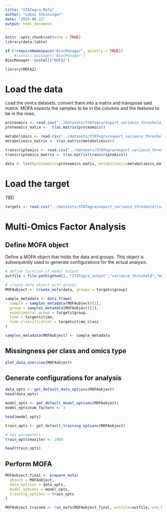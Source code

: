 ```yaml
---
title: "STATegra_Mofa"
author: "Lukas Steininger"
date: "2025-06-12"
output: html_document
---
```


```r
knitr::opts_chunk$set(echo = TRUE)
library(data.table)

if (!requireNamespace("BiocManager", quietly = TRUE))
    #install.packages("BiocManager")
BiocManager::install("MOFA2")

library(MOFA2)
```

# Load the data

Load the omics datasets, convert them into a matrix and transpose said matrix. MOFA expects the samples to be in the columns and the features to be in the rows.

```r
proteomics <- read.csv("../datasets/STATegra/export_variance_threshold/proteomics.csv", row.names = 1)
proteomics_matix <-  t(as.matrix(proteomics))

metabolimics <- read.csv("../datasets/STATegra/export_variance_threshold/metabolomics.csv", row.names = 1)
metabolimics_matrix <- t(as.matrix(metabolimics))

transcriptomics <- read.csv("../datasets/STATegra/export_variance_threshold/transcriptomics.csv", row.names = 1)
transcriptomics_matrix <- t(as.matrix(transcriptomics))

data <- list(proteomics=proteomics_matix, metabolimics=metabolimics_matrix, transcriptomics=transcriptomics_matrix)
```

# Load the target

TBD

```r
targets <- read.csv("../datasets/STATegra/export_variance_threshold/targets.csv", row.names = 1)
```

# Multi-Omics Factor Analysis

## Define MOFA object

Define a MOFA object that holds the data and groups. This object is subsequently used to generate configurations for the actual analysis.

```r
# define location of model output
outfile = file.path(getwd(), "STATegra_output","variance_threshold","model_STATegra_con_ika.hdf5")

# create mofa object with groups
MOFAobject <- create_mofa(data, groups = targets$group)

sample_metadata <- data.frame(
  sample = samples_metadata(MOFAobject)[1],
  group = samples_metadata(MOFAobject)[2],
  experimental.group = targets$group,
  time = targets$time,
  time.classification = targets$time_class
)

samples_metadata(MOFAobject) <- sample_metadata
```

## Missingness per class and omics type

```r
plot_data_overview(MOFAobject)
```

## Generate configurations for analysis

```r
data_opts <- get_default_data_options(MOFAobject)
head(data_opts)
```

```r
model_opts <- get_default_model_options(MOFAobject)
model_opts$num_factors <- 3

head(model_opts)
```

```r
train_opts <- get_default_training_options(MOFAobject)

# Set parameters
train_opts$maxiter <- 1000

head(train_opts)
```

## Perform MOFA

```r
MOFAobject_final <- prepare_mofa(
  object = MOFAobject,
  data_options = data_opts,
  model_options = model_opts,
  training_options = train_opts
)

MOFAobject.trained <- run_mofa(MOFAobject_final, outfile=outfile, use_basilisk = TRUE)
```
